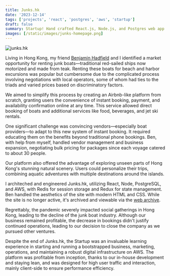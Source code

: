 ```yaml
---
title: Junks.hk
date: '2023-12-14'
tags: ['projects', 'react', 'postgres', 'aws', 'startup']
draft: false
summary: Startup! Hand crafted React.js, Node.js, and Postgres web app for instant Junk boat rental booking.
images: [/static/images/junks-homepage.png]
---
```

![junks.hk](/static/images/junks-homepage.png)

Living in Hong Kong, my friend [Benjamin Hadfield](https://www.linkedin.com/in/benjamin-hadfield/) and I identified a market opportunity for renting junk boats—traditional red-sailed ships now motorized and made from teak. Renting these boats for beach and harbor excursions was popular but cumbersome due to the complicated process involving negotiations with local operators, some of whom had ties to the triads and varied prices based on discriminatory factors.

We aimed to simplify this process by creating an Airbnb-like platform from scratch, granting users the convenience of instant booking, payment, and availability confirmation online at any time. This service allowed direct booking of boats and additional services like food, beverages, and jet ski rentals.

One significant challenge was convincing vendors—especially boat providers—to adapt to this new system of instant booking. It required educating them on the benefits beyond traditional phone bookings. Ben, with help from myself, handled vendor management and business expansion, negotiating bulk pricing for packages since each voyage catered to about 30 people.

Our platform also offered the advantage of exploring unseen parts of Hong Kong's stunning natural scenery. Users could personalize their trips, combining aquatic adventures with multiple destinations around the islands.

I architeched and engineered Junks.hk, utilizing React, Node, PostgreSQL, and AWS, with Redis for session storage and Redux for state management. Ben handled the aesthetics of the site with modern HTML and CSS. While the site is no longer active, it's archived and viewable via the [web archive](https://web.archive.org/web/20220814022955/https://junks.hk ).

Regrettably, the pandemic severely impacted social gatherings in Hong Kong, leading to the decline of the junk boat industry. Although our business remained profitable, the decrease in bookings didn't justify continued operations, leading to our decision to close the company as we pursued other ventures.

Despite the end of Junks.hk, the Startup was an invaluable learning experience in starting and running a bootstrapped business, marketing, operations, and maintaining a robust digital infrastructure on AWS. The platform was profitable from inception, thanks to our in-house development and staying lean, and was designed for high user traffic and interaction, mainly client-side to ensure performance efficiency.
